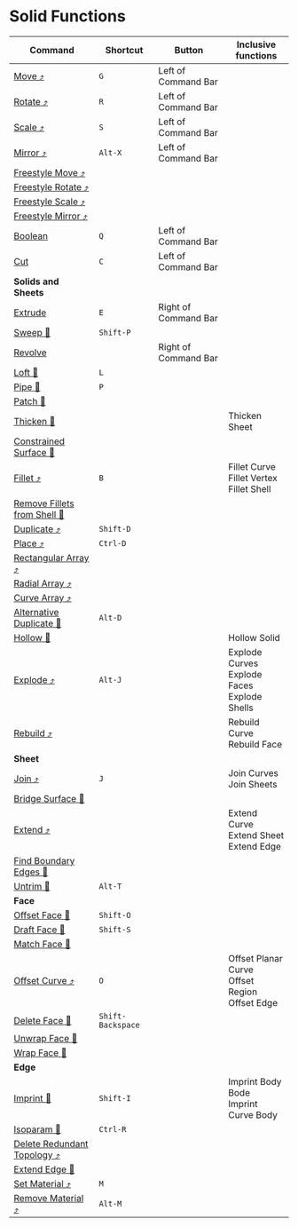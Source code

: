 # Solid Functions

| Command                                                                  | Shortcut          | Button               | Inclusive functions                                     |
| ------------------------------------------------------------------------ | ----------------- | -------------------- | ------------------------------------------------------- |
| [Move ⤴](../common-edit/move)                                           | `G`               | Left of Command Bar  |                                                         |
| [Rotate ⤴](../common-edit/rotate)                                       | `R`               | Left of Command Bar  |                                                         |
| [Scale ⤴](../common-edit/scale)                                         | `S`               | Left of Command Bar  |                                                         |
| [Mirror ⤴](../common-edit/mirror)                                       | `Alt-X`           | Left of Command Bar  |                                                         |
| [Freestyle Move ⤴](../common-edit/freestyle-move)                       |                   |                      |                                                         |
| [Freestyle Rotate ⤴](../common-edit/freestyle-rotate)                   |                   |                      |                                                         |
| [Freestyle Scale ⤴](../common-edit/freestyle-scale)                     |                   |                      |                                                         |
| [Freestyle Mirror ⤴](../common-edit/freestyle-mirror)                   |                   |                      |                                                         |
| [Boolean](solid-edit/boolean)                                            | `Q`               | Left of Command Bar  |                                                         |
| [Cut](solid-edit/cut)                                                    | `C`               | Left of Command Bar  |                                                         |
| **Solids and Sheets**                                                    |                   |                      |                                                         |
| [Extrude](solid-edit/extrude)                                            | `E`               | Right of Command Bar |                                                         |
| [Sweep 🚧](solid-edit/sweep)                                            | `Shift-P`         |                      |                                                         |
| [Revolve](solid-edit/revolve)                                            |                   | Right of Command Bar |                                                         |
| [Loft 🚧](solid-edit/loft)                                              | `L`               |                      |                                                         |
| [Pipe 🚧](solid-edit/pipe)                                              | `P`               |                      |                                                         |
| [Patch 🚧](solid-edit/patch)                                            |                   |                      |                                                         |
| [Thicken 🚧](solid-edit/thicken)                                        |                   |                      | Thicken Sheet                                           |
| [Constrained Surface 🚧](solid-edit/constrained-surface)                |                   |                      |                                                         |
| [Fillet ⤴](../common-edit/fillet)                                       | `B`               |                      | Fillet Curve<br />Fillet Vertex<br />Fillet Shell       |
| [Remove Fillets from Shell 🚧](solid-edit/remove-fillets-from-shell)    |                   |                      |                                                         |
| [Duplicate ⤴](../common-edit/duplicate)                                 | `Shift-D`         |                      |                                                         |
| [Place ⤴](../common-edit/place)                                         | `Ctrl-D`          |                      |                                                         |
| [Rectangular Array ⤴](../common-edit/rectangular-array)                 |                   |                      |                                                         |
| [Radial Array ⤴](../common-edit/radial-array)                           |                   |                      |                                                         |
| [Curve Array ⤴](../common-edit/curve-array)                             |                   |                      |                                                         |
| [Alternative Duplicate 🚧](solid-edit/alternative-duplicate)            | `Alt-D`           |                      |                                                         |
| [Hollow 🚧](solid-edit/hollow)                                          |                   |                      | Hollow Solid                                            |
| [Explode ⤴](../common-edit/explode)                                     | `Alt-J`           |                      | Explode Curves<br />Explode Faces<br />Explode Shells   |
| [Rebuild ⤴](../common-edit/rebuild)                                     |                   |                      | Rebuild Curve<br />Rebuild Face                         |
| **Sheet**                                                                |                   |                      |                                                         |
| [Join ⤴](../common-edit/join)                                           | `J`               |                      | Join Curves<br />Join Sheets                            |
| [Bridge Surface 🚧](solid-edit/bridge-surface)                          |                   |                      |                                                         |
| [Extend ⤴](../common-edit/extend)                                       |                   |                      | Extend Curve<br />Extend Sheet<br />Extend Edge         |
| [Find Boundary Edges 🚧](solid-edit/find-boundary-edges)                |                   |                      |                                                         |
| [Untrim 🚧](solid-edit/untrim)                                          | `Alt-T`           |                      |                                                         |
| **Face**                                                                 |                   |                      |                                                         |
| [Offset Face 🚧](solid-edit/offset-face)                                | `Shift-O`         |                      |                                                         |
| [Draft Face 🚧](solid-edit/draft-face)                                  | `Shift-S`         |                      |                                                         |
| [Match Face 🚧](solid-edit/match-face)                                  |                   |                      |                                                         |
| [Offset Curve ⤴](../common-edit/offset-curve)                           | `O`               |                      | Offset Planar Curve<br />Offset Region<br />Offset Edge |
| [Delete Face 🚧](solid-edit/delete-face)                                | `Shift-Backspace` |                      |                                                         |
| [Unwrap Face 🚧](solid-edit/unwrap-face)                                |                   |                      |                                                         |
| [Wrap Face 🚧](solid-edit/wrap-face)                                    |                   |                      |                                                         |
| **Edge**                                                                 |                   |                      |                                                         |
| [Imprint 🚧](solid-edit/imprint)                                        | `Shift-I`         |                      | Imprint Body Bode<br />Imprint Curve Body               |
| [Isoparam 🚧](solid-edit/isoparam)                                      | `Ctrl-R`          |                      |                                                         |
| [Delete Redundant Topology ⤴](../common-edit/delete-redundant-topology) |                   |                      |                                                         |
| [Extend Edge 🚧](solid-edit/extend-edge)                                |                   |                      |                                                         |
| [Set Material ⤴](../common-edit/set-material)                           | `M`               |                      |                                                         |
| [Remove Material ⤴](../common-edit/remove-material)                     | `Alt-M`           |                      |                                                         |

